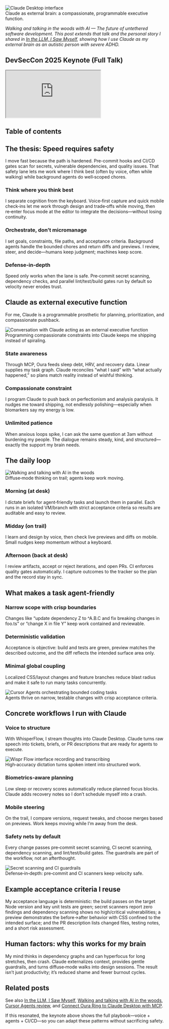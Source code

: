 

<Image src={rawMetadata.image} alt="Claude Desktop interface" width={1200} height={630} />
<figcaption>Claude as external brain: a compassionate, programmable executive function.</figcaption>

*Walking and talking in the woods with AI — The future of untethered software development. This post extends that talk and the personal story I shared in [In the LLM, I Saw Myself](/blog/in-the-llm-i-saw-myself), showing how I use Claude as my external brain as an autistic person with severe ADHD.*

## DevSecCon 2025 Keynote (Full Talk)

<iframe 
  className="youtube-video"
  src="https://www.youtube.com/embed/kwIzRkzO_Z4" 
  title="DevSecCon 2025 Keynote — Speed Requires Safety" 
  allow="fullscreen; accelerometer; autoplay; clipboard-write; encrypted-media; gyroscope; picture-in-picture; web-share">
</iframe>

## Table of contents

## The thesis: Speed requires safety

I move fast because the path is hardened. Pre-commit hooks and CI/CD gates scan for secrets, vulnerable dependencies, and quality issues. That safety lane lets me work where I think best (often by voice, often while walking) while background agents do well‑scoped chores.

### Think where you think best
I separate cognition from the keyboard. Voice‑first capture and quick mobile check‑ins let me work through design and trade‑offs while moving, then re‑enter focus mode at the editor to integrate the decisions—without losing continuity.

### Orchestrate, don’t micromanage
I set goals, constraints, file paths, and acceptance criteria. Background agents handle the bounded chores and return diffs and previews. I review, steer, and decide—humans keep judgment; machines keep score.

### Defense‑in‑depth
Speed only works when the lane is safe. Pre‑commit secret scanning, dependency checks, and parallel lint/test/build gates run by default so velocity never erodes trust.

## Claude as external executive function

For me, Claude is a programmable prosthetic for planning, prioritization, and compassionate pushback.

<Image src="https://zackproser.b-cdn.net/images/claude-chat.webp" alt="Conversation with Claude acting as an external executive function" width={800} height={600} />
<figcaption>Programming compassionate constraints into Claude keeps me shipping instead of spiraling.</figcaption>

### State awareness
Through MCP, Oura feeds sleep debt, HRV, and recovery data. Linear supplies my task graph. Claude reconciles “what I said” with “what actually happened,” so plans match reality instead of wishful thinking.

### Compassionate constraint
I program Claude to push back on perfectionism and analysis paralysis. It nudges me toward shipping, not endlessly polishing—especially when biomarkers say my energy is low.

### Unlimited patience
When anxious loops spike, I can ask the same question at 3am without burdening my people. The dialogue remains steady, kind, and structured—exactly the support my brain needs.

## The daily loop

<Image src="https://zackproser.b-cdn.net/images/walking-talking-ai.webp" alt="Walking and talking with AI in the woods" width={800} height={600} />
<figcaption>Diffuse‑mode thinking on trail; agents keep work moving.</figcaption>

### Morning (at desk)
I dictate briefs for agent‑friendly tasks and launch them in parallel. Each runs in an isolated VM/branch with strict acceptance criteria so results are auditable and easy to review.

### Midday (on trail)
I learn and design by voice, then check live previews and diffs on mobile. Small nudges keep momentum without a keyboard.

### Afternoon (back at desk)
I review artifacts, accept or reject iterations, and open PRs. CI enforces quality gates automatically. I capture outcomes to the tracker so the plan and the record stay in sync.

## What makes a task agent‑friendly

### Narrow scope with crisp boundaries
Changes like “update dependency Z to ^A.B.C and fix breaking changes in foo.ts” or “change X in file Y” keep work contained and reviewable.

### Deterministic validation
Acceptance is objective: build and tests are green, preview matches the described outcome, and the diff reflects the intended surface area only.

### Minimal global coupling
Localized CSS/layout changes and feature branches reduce blast radius and make it safe to run many tasks concurrently.

<Image src="https://zackproser.b-cdn.net/images/cursor-agents-hero.webp" alt="Cursor Agents orchestrating bounded coding tasks" width={1200} height={800} />
<figcaption>Agents thrive on narrow, testable changes with crisp acceptance criteria.</figcaption>

## Concrete workflows I run with Claude

### Voice to structure
With WhisperFlow, I stream thoughts into Claude Desktop. Claude turns raw speech into tickets, briefs, or PR descriptions that are ready for agents to execute.

<Image src="https://zackproser.b-cdn.net/images/wisprflow-interface.webp" alt="Wispr Flow interface recording and transcribing" width={800} height={600} />
<figcaption>High‑accuracy dictation turns spoken intent into structured work.</figcaption>

### Biometrics‑aware planning
Low sleep or recovery scores automatically reduce planned focus blocks. Claude adds recovery notes so I don’t schedule myself into a crash.

### Mobile steering
On the trail, I compare versions, request tweaks, and choose merges based on previews. Work keeps moving while I’m away from the desk.

### Safety nets by default
Every change passes pre‑commit secret scanning, CI secret scanning, dependency scanning, and lint/test/build gates. The guardrails are part of the workflow, not an afterthought.

<Image src="https://zackproser.b-cdn.net/images/git-guardian-flow.webp" alt="Secret scanning and CI guardrails" width={800} height={600} />
<figcaption>Defense‑in‑depth: pre‑commit and CI scanners keep velocity safe.</figcaption>

## Example acceptance criteria I reuse

My acceptance language is deterministic: the build passes on the target Node version and key unit tests are green; secret scanners report zero findings and dependency scanning shows no high/critical vulnerabilities; a preview demonstrates the before→after behavior with CSS confined to the intended surface; and the PR description lists changed files, testing notes, and a short risk assessment.

## Human factors: why this works for my brain

My mind thinks in dependency graphs and can hyperfocus for long stretches, then crash. Claude externalizes context, provides gentle guardrails, and turns diffuse‑mode walks into design sessions. The result isn’t just productivity; it’s reduced shame and fewer burnout cycles.

## Related posts

See also [In the LLM, I Saw Myself](/blog/in-the-llm-i-saw-myself), [Walking and talking with AI in the woods](/blog/walking-and-talking-with-ai), [Cursor Agents review](/blog/cursor-agents-review), and [Connect Oura Ring to Claude Desktop with MCP](/blog/connect-oura-ring-to-claude-desktop-with-mcp).

If this resonated, the keynote above shows the full playbook—voice + agents + CI/CD—so you can adapt these patterns without sacrificing safety.

